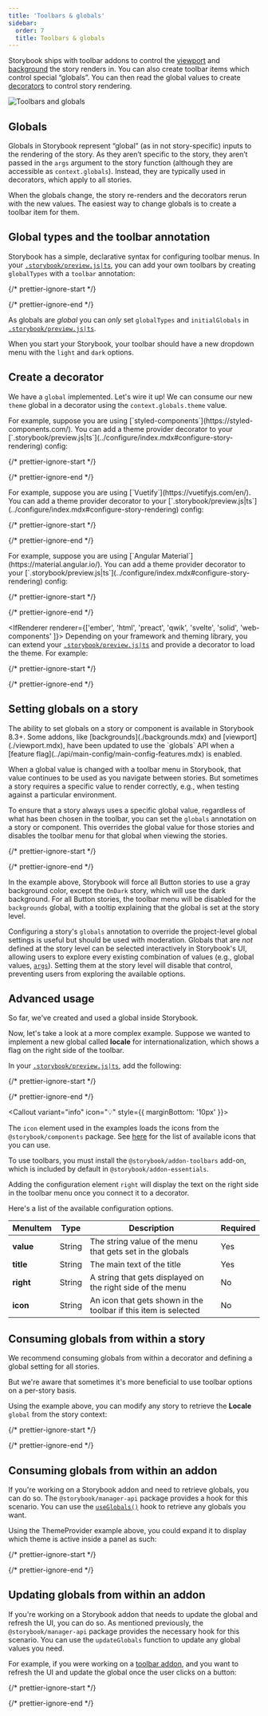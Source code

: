 ```yaml
---
title: 'Toolbars & globals'
sidebar:
  order: 7
  title: Toolbars & globals
---
```


<YouTubeCallout id="DuJ_gmSncLM" title="Create custom toolbar items using global types" />

Storybook ships with toolbar addons to control the [viewport](./viewport.mdx) and [background](./backgrounds.mdx) the story renders in. You can also create toolbar items which control special “globals”. You can then read the global values to create [decorators](../writing-stories/decorators.mdx) to control story rendering.

![Toolbars and globals](../_assets/essentials/toolbars-and-globals.png)

## Globals

Globals in Storybook represent “global” (as in not story-specific) inputs to the rendering of the story. As they aren’t specific to the story, they aren’t passed in the `args` argument to the story function (although they are accessible as `context.globals`). Instead, they are typically used in decorators, which apply to all stories.

When the globals change, the story re-renders and the decorators rerun with the new values. The easiest way to change globals is to create a toolbar item for them.

## Global types and the toolbar annotation

Storybook has a simple, declarative syntax for configuring toolbar menus. In your [`.storybook/preview.js|ts`](../configure/index.mdx#configure-story-rendering), you can add your own toolbars by creating `globalTypes` with a `toolbar` annotation:

{/* prettier-ignore-start */}

<CodeSnippets path="storybook-preview-configure-globaltypes.md" />

{/* prettier-ignore-end */}

<Callout variant="info" icon="💡">

 As globals are *global* you can *only* set `globalTypes` and `initialGlobals` in [`.storybook/preview.js|ts`](../configure/index.mdx#configure-story-rendering).

</Callout>

When you start your Storybook, your toolbar should have a new dropdown menu with the `light` and `dark` options.

## Create a decorator

We have a `global` implemented. Let's wire it up! We can consume our new `theme` global in a decorator using the `context.globals.theme` value.

<IfRenderer renderer="react">
 For example, suppose you are using [`styled-components`](https://styled-components.com/). You can add a theme provider decorator to your [`.storybook/preview.js|ts`](../configure/index.mdx#configure-story-rendering) config:

  {/* prettier-ignore-start */}

  <CodeSnippets path="storybook-preview-use-global-type.md" />

  {/* prettier-ignore-end */}
</IfRenderer>

<IfRenderer renderer="vue">
 For example, suppose you are using [`Vuetify`](https://vuetifyjs.com/en/). You can add a theme provider decorator to your [`.storybook/preview.js|ts`](../configure/index.mdx#configure-story-rendering) config:

  {/* prettier-ignore-start */}

  <CodeSnippets path="storybook-preview-use-global-type.md" />

  {/* prettier-ignore-end */}
</IfRenderer>

<IfRenderer renderer="angular">
 For example, suppose you are using [`Angular Material`](https://material.angular.io/). You can add a theme provider decorator to your [`.storybook/preview.js|ts`](../configure/index.mdx#configure-story-rendering) config:

  {/* prettier-ignore-start */}

  <CodeSnippets path="storybook-preview-use-global-type.md" />

  {/* prettier-ignore-end */}
</IfRenderer>

<IfRenderer renderer={['ember', 'html', 'preact', 'qwik', 'svelte', 'solid', 'web-components' ]}>
 Depending on your framework and theming library, you can extend your [`.storybook/preview.js|ts`](../configure/index.mdx#configure-story-rendering) and provide a decorator to load the theme. For example:

  {/* prettier-ignore-start */}

  <CodeSnippets path="storybook-preview-use-global-type.md" />

  {/* prettier-ignore-end */}
</IfRenderer>

## Setting globals on a story

<Callout variant="warning" icon="🆕">
  The ability to set globals on a story or component is available in Storybook 8.3+. Some addons, like [backgrounds](./backgrounds.mdx) and [viewport](./viewport.mdx), have been updated to use the `globals` API when a [feature flag](../api/main-config/main-config-features.mdx) is enabled.
</Callout>

When a global value is changed with a toolbar menu in Storybook, that value continues to be used as you navigate between stories. But sometimes a story requires a specific value to render correctly, e.g., when testing against a particular environment.

To ensure that a story always uses a specific global value, regardless of what has been chosen in the toolbar, you can set the `globals` annotation on a story or component. This overrides the global value for those stories and disables the toolbar menu for that global when viewing the stories.

{/* prettier-ignore-start */}

<CodeSnippets path="addon-backgrounds-define-globals.md" />

{/* prettier-ignore-end */}

In the example above, Storybook will force all Button stories to use a gray background color, except the `OnDark` story, which will use the dark background. For all Button stories, the toolbar menu will be disabled for the `backgrounds` global, with a tooltip explaining that the global is set at the story level.

<Callout variant="info" icon="💡">

Configuring a story's `globals` annotation to override the project-level global settings is useful but should be used with moderation. Globals that are _not_ defined at the story level can be selected interactively in Storybook's UI, allowing users to explore every existing combination of values (e.g., global values, [`args`](../writing-stories/args.mdx)). Setting them at the story level will disable that control, preventing users from exploring the available options.

</Callout>

## Advanced usage

So far, we've created and used a global inside Storybook.

Now, let's take a look at a more complex example. Suppose we wanted to implement a new global called **locale** for internationalization, which shows a flag on the right side of the toolbar.

In your [`.storybook/preview.js|ts`](../configure/index.mdx#configure-story-rendering), add the following:

{/* prettier-ignore-start */}

<CodeSnippets path="storybook-preview-locales-globaltype.md" />

{/* prettier-ignore-end */}

<Callout variant="info" icon="💡" style={{ marginBottom: '10px' }}>

 The `icon` element used in the examples loads the icons from the `@storybook/components` package. See [here](../faq.mdx#what-icons-are-available-for-my-toolbar-or-my-addon) for the list of available icons that you can use.
  
</Callout>

<Callout variant="info" icon="💡">

 To use toolbars, you must install the `@storybook/addon-toolbars` add-on, which is included by default in `@storybook/addon-essentials`.

</Callout>

Adding the configuration element `right` will display the text on the right side in the toolbar menu once you connect it to a decorator.

Here's a list of the available configuration options.

| MenuItem  | Type   | Description                                                     | Required |
| --------- | ------ | --------------------------------------------------------------- | -------- |
| **value** | String | The string value of the menu that gets set in the globals       | Yes      |
| **title** | String | The main text of the title                                      | Yes      |
| **right** | String | A string that gets displayed on the right side of the menu      | No       |
| **icon**  | String | An icon that gets shown in the toolbar if this item is selected | No       |

## Consuming globals from within a story

We recommend consuming globals from within a decorator and defining a global setting for all stories.

But we're aware that sometimes it's more beneficial to use toolbar options on a per-story basis.

Using the example above, you can modify any story to retrieve the **Locale** `global` from the story context:

{/* prettier-ignore-start */}

<CodeSnippets path="my-component-story-use-globaltype.md" usesCsf3 csf2Path="essentials/toolbars-and-globals#snippet-my-component-story-use-globaltype" />

{/* prettier-ignore-end */}

## Consuming globals from within an addon

If you're working on a Storybook addon and need to retrieve globals, you can do so. The `@storybook/manager-api` package provides a hook for this scenario. You can use the [`useGlobals()`](../addons/addons-api.mdx#useglobals) hook to retrieve any globals you want.

Using the ThemeProvider example above, you could expand it to display which theme is active inside a panel as such:

{/* prettier-ignore-start */}

<CodeSnippets path="addon-consume-globaltype.md" />

{/* prettier-ignore-end */}

## Updating globals from within an addon

If you're working on a Storybook addon that needs to update the global and refresh the UI, you can do so. As mentioned previously, the `@storybook/manager-api` package provides the necessary hook for this scenario. You can use the `updateGlobals` function to update any global values you need.

For example, if you were working on a [toolbar addon](../addons/addon-types.mdx#toolbars), and you want to refresh the UI and update the global once the user clicks on a button:

{/* prettier-ignore-start */}

<CodeSnippets path="addon-consume-and-update-globaltype.md" />

{/* prettier-ignore-end */}

